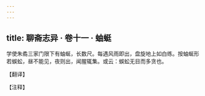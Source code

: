 ```yaml
---
---
---
```

title: 聊斋志异 · 卷十一 · 蚰蜓
---

学使朱矞三家门限下有蚰蜒，长数尺。每遇风雨即出，盘旋地上如白练。按蚰蜒形若蜈蚣，昼不能见，夜则出，闻腥辄集。或云：蜈蚣无目而多贪也。

【翻译】

【注释】


